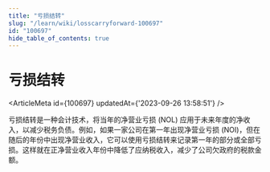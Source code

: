 ```yaml
---
title: "亏损结转"
slug: "/learn/wiki/losscarryforward-100697"
id: "100697"
hide_table_of_contents: true
---
```



# 亏损结转

<ArticleMeta id={100697} updatedAt={'2023-09-26 13:58:51'} />
<div className='border-solid border-b border-t-0 my-4 border-[var(--ifm-color-gray-300)]' />

亏损结转是一种会计技术，将当年的净营业亏损 (NOL) 应用于未来年度的净收入，以减少税务负债。例如，如果一家公司在第一年出现净营业亏损 (NOI)，但在随后的年份中出现净营业收入，它可以使用亏损结转来记录第一年的部分或全部亏损。这样就在正净营业收入年份中降低了应纳税收入，减少了公司欠政府的税款金额。
